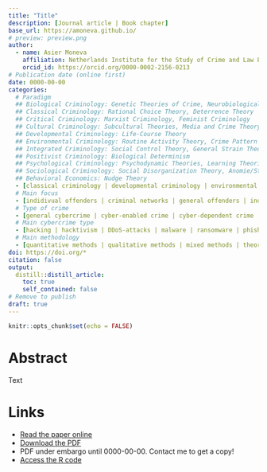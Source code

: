 ```yaml
---
title: "Title"
description: [Journal article | Book chapter]
base_url: https://amoneva.github.io/
# preview: preview.png
author:
  - name: Asier Moneva
    affiliation: Netherlands Institute for the Study of Crime and Law Enforcement (NSCR) & Centre of Expertise Cyber Security at The Hague University of Applied Sciences
    orcid_id: https://orcid.org/0000-0002-2156-0213
# Publication date (online first)
date: 0000-00-00
categories:
  # Paradigm
  ## Biological Criminology: Genetic Theories of Crime, Neurobiological Theories
  ## Classical Criminology: Rational Choice Theory, Deterrence Theory
  ## Critical Criminology: Marxist Criminology, Feminist Criminology
  ## Cultural Criminology: Subcultural Theories, Media and Crime Theory
  ## Developmental Criminology: Life-Course Theory
  ## Environmental Criminology: Routine Activity Theory, Crime Pattern Theory, Situational Crime Prevention
  ## Integrated Criminology: Social Control Theory, General Strain Theory
  ## Positivist Criminology: Biological Determinism
  ## Psychological Criminology: Psychodynamic Theories, Learning Theories, Criminal Expertise Paradigm
  ## Sociological Criminology: Social Disorganization Theory, Anomie/Strain Theory, Social Learning Theories
  ## Behavioral Economics: Nudge Theory
  - [classical criminology | developmental criminology | environmental criminology | sociological criminology | cultural criminology | behavioral economics]
  # Main focus
  - [indidivual offenders | criminal networks | general offenders | individual victims | organizations | general victims | individual offenders and victims | crime contexts | crime trends]
  # Type of crime
  - [general cybercrime | cyber-enabled crime | cyber-dependent crime | traditional crime]
  # Main cybercrime type
  - [hacking | hacktivism | DDoS-attacks | malware | ransomware | phishing | data theft | harassment | hate speech | fraud | money muling | insider threats]
  # Main methodology
  - [quantitative methods | qualitative methods | mixed methods | theoretical]
doi: https://doi.org/*
citation: false
output:
  distill::distill_article:
    toc: true
    self_contained: false
# Remove to publish
draft: true
---
```


```r
knitr::opts_chunk$set(echo = FALSE)
```

# Abstract

Text

# Links

-   [Read the paper online](URL)
-   [Download the PDF](file.pdf)
-   PDF under embargo until 0000-00-00. Contact me to get a copy!
-   [Access the R code](URL)
